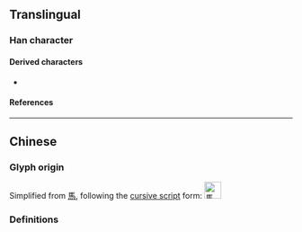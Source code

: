 {{also|ㄢ|馬}}
{{character info}}
{{character info|⻢}}
==Translingual==
{{stroke order}}
{{stroke order|type=animate}}

===Han character===
{{Han char|rn=187|rad=马|as=00|sn=3|four=|canj=NVSM,NLVM,NPM|ids=⿹𢎘一}}

====Derived characters====
* {{l|mul|[[闯]], [[骂]], [[㐷]], [[冯]], [[吗]], [[妈]], [[杩]], [[玛]], [[犸]], [[码]], [[祃]], [[蚂]], [[𨰾]], [[𬏜]]}}

====References====
{{Han ref|kx=1447.241|hdz=74539.020|uh=9A6C}}

----

==Chinese==

===Glyph origin===
Simplified from [[馬]], following the [[w:Cursive script (East Asia)|cursive script]] form:
[[Image:馬-caoshu.svg|30px|馬]]

===Definitions===
{{zh-see|馬}}

[[Category:CJKV radicals| ]]